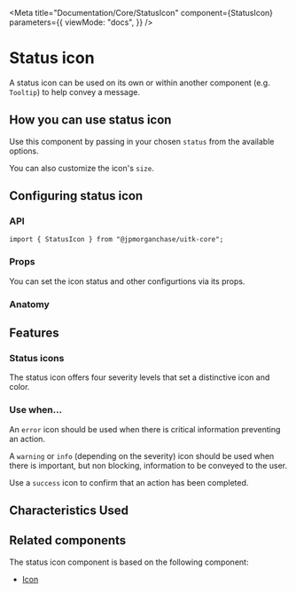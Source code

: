 
<Meta
  title="Documentation/Core/StatusIcon"
  component={StatusIcon}
  parameters={{
    viewMode: "docs",
  }}
/>

# Status icon

A status icon can be used on its own or within another component (e.g. `Tooltip`) to help convey a message.

<Canvas>
  <Story id="core-statusicon--default-status-icon" />
</Canvas>

## How you can use status icon

Use this component by passing in your chosen `status` from the available options.

You can also customize the icon's `size`.

## Configuring status icon

### API

```
import { StatusIcon } from "@jpmorganchase/uitk-core";
```

### Props

You can set the icon status and other configurtions via its props.

<ArgsTable of={StatusIcon} />

### Anatomy

<Canvas>
  <ComponentAnatomy>
    <StatusIcon status="info" />
  </ComponentAnatomy>
</Canvas>

## Features

### Status icons

The status icon offers four severity levels that set a distinctive icon and color.

<Canvas>
  <Story id="core-statusicon--all-status-icons" />
</Canvas>

### Use when...

An `error` icon should be used when there is critical information preventing an action.

A `warning` or `info` (depending on the severity) icon should be used when there is important, but non blocking, information to be conveyed to the user.

Use a `success` icon to confirm that an action has been completed.

## Characteristics Used

<CharacteristicUsage of={StatusIcon} />

## Related components

The status icon component is based on the following component:

- [Icon](?path=/story/documentation-styles-and-theming-foundations-iconography--page)

<HelpAndSupport />

